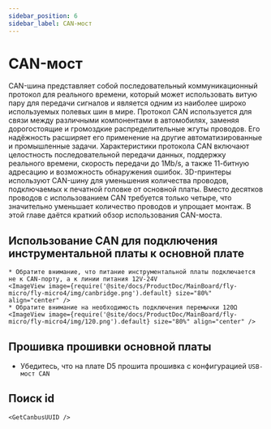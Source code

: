 ```yaml
---
sidebar_position: 6
sidebar_label: CAN-мост
---
```



# CAN-мост

CAN-шина представляет собой последовательный коммуникационный протокол для реального времени, который может использовать витую пару для передачи сигналов и является одним из наиболее широко используемых полевых шин в мире. Протокол CAN используется для связи между различными компонентами в автомобилях, заменяя дорогостоящие и громоздкие распределительные жгуты проводов. Его надёжность расширяет его применение на другие автоматизированные и промышленные задачи. Характеристики протокола CAN включают целостность последовательной передачи данных, поддержку реального времени, скорость передачи до 1Mb/s, а также 11-битную адресацию и возможность обнаружения ошибок.
3D-принтеры используют CAN-шину для уменьшения количества проводов, подключаемых к печатной головке от основной платы. Вместо десятков проводов с использованием CAN требуется только четыре, что значительно уменьшает количество проводов и упрощает монтаж.
В этой главе даётся краткий обзор использования CAN-моста.

## Использование CAN для подключения инструментальной платы к основной плате

    * Обратите внимание, что питание инструментальной платы подключается не к CAN-порту, а к линии питания 12V-24V
    <ImageView image={require('@site/docs/ProductDoc/MainBoard/fly-micro/fly-micro4/img/canbridge.png').default} size="80%" align="center" />
    * Обратите внимание на необходимость подключения перемычки 120Ω
    <ImageView image={require('@site/docs/ProductDoc/MainBoard/fly-micro/fly-micro4/img/120.png').default} size="80%" align="center" />

## Прошивка прошивки основной платы

* Убедитесь, что на плате D5 прошита прошивка с конфигурацией `USB-мост CAN`

## Поиск id

    <GetCanbusUUID />